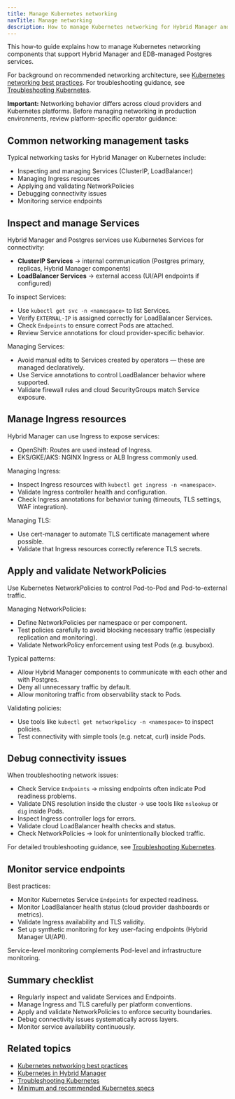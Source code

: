 ```yaml
---
title: Manage Kubernetes networking
navTitle: Manage networking
description: How to manage Kubernetes networking for Hybrid Manager and managed Postgres services.
---
```


This how-to guide explains how to manage Kubernetes networking components that support Hybrid Manager and EDB-managed Postgres services.

For background on recommended networking architecture, see [Kubernetes networking best practices](/portal/kubernetes/learn/explained/hybrid-manager/manage-kubernetes-networking).
For troubleshooting guidance, see [Troubleshooting Kubernetes](/portal/kubernetes/learn/how-to/troubleshooting-on-kubernetes).

**Important:** Networking behavior differs across cloud providers and Kubernetes platforms.
Before managing networking in production environments, review platform-specific operator guidance:

## Common networking management tasks

Typical networking tasks for Hybrid Manager on Kubernetes include:

-   Inspecting and managing Services (ClusterIP, LoadBalancer)
-   Managing Ingress resources
-   Applying and validating NetworkPolicies
-   Debugging connectivity issues
-   Monitoring service endpoints

## Inspect and manage Services

Hybrid Manager and Postgres services use Kubernetes Services for connectivity:

-   **ClusterIP Services** → internal communication (Postgres primary, replicas, Hybrid Manager components)
-   **LoadBalancer Services** → external access (UI/API endpoints if configured)

To inspect Services:

-   Use `kubectl get svc -n <namespace>` to list Services.
-   Verify `EXTERNAL-IP` is assigned correctly for LoadBalancer Services.
-   Check `Endpoints` to ensure correct Pods are attached.
-   Review Service annotations for cloud provider-specific behavior.

Managing Services:

-   Avoid manual edits to Services created by operators — these are managed declaratively.
-   Use Service annotations to control LoadBalancer behavior where supported.
-   Validate firewall rules and cloud SecurityGroups match Service exposure.

## Manage Ingress resources

Hybrid Manager can use Ingress to expose services:

-   OpenShift: Routes are used instead of Ingress.
-   EKS/GKE/AKS: NGINX Ingress or ALB Ingress commonly used.

Managing Ingress:

-   Inspect Ingress resources with `kubectl get ingress -n <namespace>`.
-   Validate Ingress controller health and configuration.
-   Check Ingress annotations for behavior tuning (timeouts, TLS settings, WAF integration).

Managing TLS:

-   Use cert-manager to automate TLS certificate management where possible.
-   Validate that Ingress resources correctly reference TLS secrets.

## Apply and validate NetworkPolicies

Use Kubernetes NetworkPolicies to control Pod-to-Pod and Pod-to-external traffic.

Managing NetworkPolicies:

-   Define NetworkPolicies per namespace or per component.
-   Test policies carefully to avoid blocking necessary traffic (especially replication and monitoring).
-   Validate NetworkPolicy enforcement using test Pods (e.g. busybox).

Typical patterns:

-   Allow Hybrid Manager components to communicate with each other and with Postgres.
-   Deny all unnecessary traffic by default.
-   Allow monitoring traffic from observability stack to Pods.

Validating policies:

-   Use tools like `kubectl get networkpolicy -n <namespace>` to inspect policies.
-   Test connectivity with simple tools (e.g. netcat, curl) inside Pods.

## Debug connectivity issues

When troubleshooting network issues:

-   Check Service `Endpoints` → missing endpoints often indicate Pod readiness problems.
-   Validate DNS resolution inside the cluster → use tools like `nslookup` or `dig` inside Pods.
-   Inspect Ingress controller logs for errors.
-   Validate cloud LoadBalancer health checks and status.
-   Check NetworkPolicies → look for unintentionally blocked traffic.

For detailed troubleshooting guidance, see [Troubleshooting Kubernetes](/portal/kubernetes/learn/how-to/troubleshooting-on-kubernetes).

## Monitor service endpoints

Best practices:

-   Monitor Kubernetes Service `Endpoints` for expected readiness.
-   Monitor LoadBalancer health status (cloud provider dashboards or metrics).
-   Validate Ingress availability and TLS validity.
-   Set up synthetic monitoring for key user-facing endpoints (Hybrid Manager UI/API).

Service-level monitoring complements Pod-level and infrastructure monitoring.

## Summary checklist

-   Regularly inspect and validate Services and Endpoints.
-   Manage Ingress and TLS carefully per platform conventions.
-   Apply and validate NetworkPolicies to enforce security boundaries.
-   Debug connectivity issues systematically across layers.
-   Monitor service availability continuously.

## Related topics

-   [Kubernetes networking best practices](/portal/kubernetes/learn/explained/hybrid-manager/manage-kubernetes-networking)
-   [Kubernetes in Hybrid Manager](/portal/kubernetes/learn/explained/k8s-in-hybrid-manager/)
-   [Troubleshooting Kubernetes](/portal/kubernetes/learn/how-to/troubleshooting-on-kubernetes)
-   [Minimum and recommended Kubernetes specs](/portal/kubernetes/learn/explained/hybrid-manager/minimum-required-specs)
